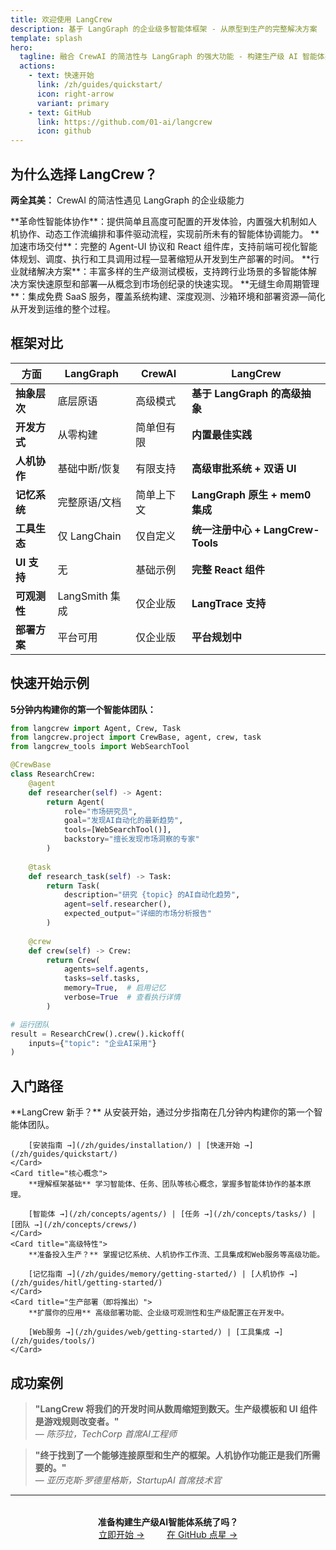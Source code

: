 ```yaml
---
title: 欢迎使用 LangCrew
description: 基于 LangGraph 的企业级多智能体框架 - 从原型到生产的完整解决方案
template: splash
hero:
  tagline: 融合 CrewAI 的简洁性与 LangGraph 的强大功能 - 构建生产级 AI 智能体系统的唯一选择
  actions:
    - text: 快速开始
      link: /zh/guides/quickstart/
      icon: right-arrow
      variant: primary
    - text: GitHub
      link: https://github.com/01-ai/langcrew
      icon: github
---
```



<div class="hero-stats">
  <Badge text="Python 3.11+" variant="note" />
  <Badge text="基于 LangGraph" variant="success" />
  <Badge text="生产就绪" variant="caution" />
</div>

## 为什么选择 LangCrew？

**两全其美：** CrewAI 的简洁性遇见 LangGraph 的企业级能力

<CardGrid stagger>
	<Card title="超越传统灵活范式">
		**革命性智能体协作**：提供简单且高度可配置的开发体验，内置强大机制如人机协作、动态工作流编排和事件驱动流程，实现前所未有的智能体协调能力。
	</Card>
	<Card title="产品化的全栈支持">
		**加速市场交付**：完整的 Agent-UI 协议和 React 组件库，支持前端可视化智能体规划、调度、执行和工具调用过程—显著缩短从开发到生产部署的时间。
	</Card>
	<Card title="快速启动的应用模板">
		**行业就绪解决方案**：丰富多样的生产级测试模板，支持跨行业场景的多智能体解决方案快速原型和部署—从概念到市场创纪录的快速实现。
	</Card>
	<Card title="集成的开发运维支持">
		**无缝生命周期管理**：集成免费 SaaS 服务，覆盖系统构建、深度观测、沙箱环境和部署资源—简化从开发到运维的整个过程。
	</Card>
</CardGrid>

## 框架对比

| 方面 | LangGraph | CrewAI | LangCrew |
|------|-----------|---------|----------|
| **抽象层次** | 底层原语 | 高级模式 | **基于 LangGraph 的高级抽象** |
| **开发方式** | 从零构建 | 简单但有限 | **内置最佳实践** |
| **人机协作** | 基础中断/恢复 | 有限支持 | **高级审批系统 + 双语 UI** |
| **记忆系统** | 完整原语/文档 | 简单上下文 | **LangGraph 原生 + mem0 集成** |
| **工具生态** | 仅 LangChain | 仅自定义 | **统一注册中心 + LangCrew-Tools** |
| **UI 支持** | 无 | 基础示例 | **完整 React 组件** |
| **可观测性** | LangSmith 集成 | 仅企业版 | **LangTrace 支持** |
| **部署方案** | 平台可用 | 仅企业版 | **平台规划中** |


## 快速开始示例

**5分钟内构建你的第一个智能体团队：**

```python
from langcrew import Agent, Crew, Task
from langcrew.project import CrewBase, agent, crew, task
from langcrew_tools import WebSearchTool

@CrewBase
class ResearchCrew:
    @agent
    def researcher(self) -> Agent:
        return Agent(
            role="市场研究员",
            goal="发现AI自动化的最新趋势",
            tools=[WebSearchTool()],
            backstory="擅长发现市场洞察的专家"
        )
    
    @task
    def research_task(self) -> Task:
        return Task(
            description="研究 {topic} 的AI自动化趋势",
            agent=self.researcher(),
            expected_output="详细的市场分析报告"
        )
    
    @crew
    def crew(self) -> Crew:
        return Crew(
            agents=self.agents,
            tasks=self.tasks,
            memory=True,  # 启用记忆
            verbose=True  # 查看执行详情
        )

# 运行团队
result = ResearchCrew().crew().kickoff(
    inputs={"topic": "企业AI采用"}
)
```

## 入门路径

<CardGrid>
	<Card title="快速开始指南">
		**LangCrew 新手？** 从安装开始，通过分步指南在几分钟内构建你的第一个智能体团队。
		
		[安装指南 →](/zh/guides/installation/) | [快速开始 →](/zh/guides/quickstart/)
	</Card>
	<Card title="核心概念">
		**理解框架基础** 学习智能体、任务、团队等核心概念，掌握多智能体协作的基本原理。
		
		[智能体 →](/zh/concepts/agents/) | [任务 →](/zh/concepts/tasks/) | [团队 →](/zh/concepts/crews/)
	</Card>
	<Card title="高级特性">
		**准备投入生产？** 掌握记忆系统、人机协作工作流、工具集成和Web服务等高级功能。
		
		[记忆指南 →](/zh/guides/memory/getting-started/) | [人机协作 →](/zh/guides/hitl/getting-started/)
	</Card>
	<Card title="生产部署（即将推出）">
		**扩展你的应用** 高级部署功能、企业级可观测性和生产级配置正在开发中。
		
		[Web服务 →](/zh/guides/web/getting-started/) | [工具集成 →](/zh/guides/tools/)
	</Card>
</CardGrid>

## 成功案例

> **"LangCrew 将我们的开发时间从数周缩短到数天。生产级模板和 UI 组件是游戏规则改变者。"**  
> — *陈莎拉，TechCorp 首席AI工程师*

> **"终于找到了一个能够连接原型和生产的框架。人机协作功能正是我们所需要的。"**  
> — *亚历克斯·罗德里格斯，StartupAI 首席技术官*

---

<div style="text-align: center; margin: 2rem 0;">
  <strong>准备构建生产级AI智能体系统了吗？</strong><br/>
  <a href="/zh/guides/quickstart/" style="margin: 0 1rem;">立即开始 →</a>
  <a href="https://github.com/01-ai/langcrew" style="margin: 0 1rem;">在 GitHub 点星 →</a>
</div>
